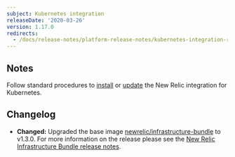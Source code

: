 ```yaml
---
subject: Kubernetes integration
releaseDate: '2020-03-26'
version: 1.17.0
redirects:
  - /docs/release-notes/platform-release-notes/kubernetes-integration-release-notes/new-relic-integration-kubernetes-1170
---
```


## Notes

Follow standard procedures to [install](/docs/integrations/host-integrations/host-integrations-list/kubernetes-monitoring-integration#install) or [update](/docs/integrations/host-integrations/host-integrations-list/kubernetes-monitoring-integration#update) the New Relic integration for Kubernetes.

## Changelog

* **Changed:** Upgraded the base image [newrelic/infrastructure-bundle](https://github.com/newrelic/infrastructure-bundle/releases/tag/1.2.0) to v1.3.0. For more information on the release please see the [New Relic Infrastructure Bundle release notes](https://github.com/newrelic/infrastructure-bundle/releases/tag/1.3.0).
